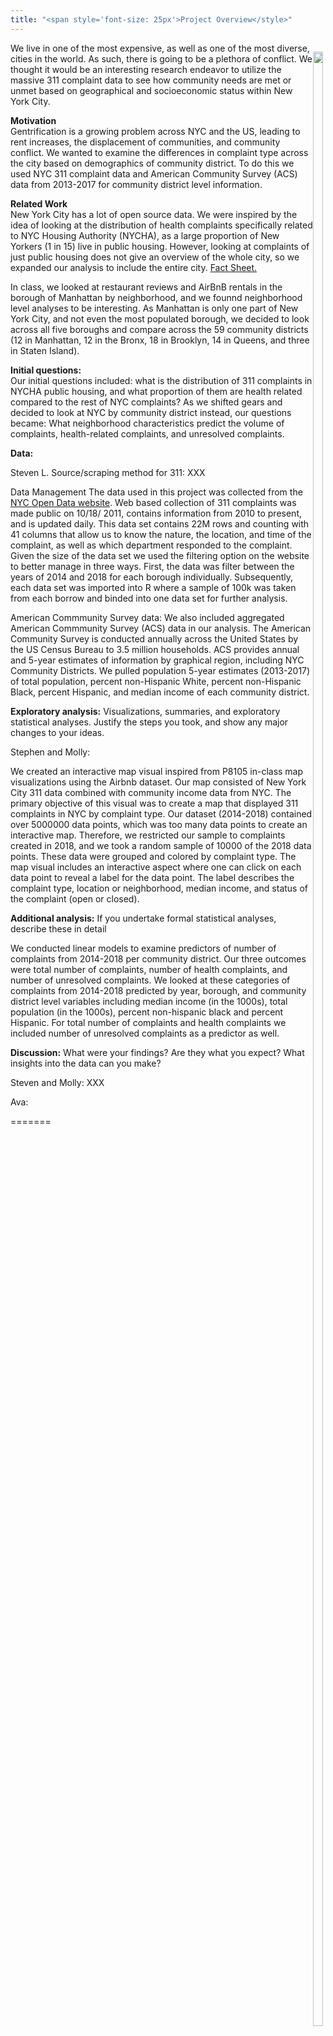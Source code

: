 ```yaml
---
title: "<span style='font-size: 25px'>Project Overview</style>"
---
```


<div style = "float:right">
<img src="311_photo.png" style="width:90%">
</div>  

We live in one of the most expensive, as well as one of the most diverse, cities in the world. As such, there is going to be a plethora of conflict. We thought it would be an interesting research endeavor to utilize the massive 311 complaint data to see how community needs are met or unmet based on geographical and socioeconomic status within New York City.  

__Motivation__  
Gentrification is a growing problem across NYC and the US, leading to rent increases, the displacement of communities, and community conflict. We wanted to examine the differences in complaint type across the city based on demographics of community district. To do this we used NYC 311 complaint data and American Community Survey (ACS) data from 2013-2017 for community district level information.  

__Related Work__  
New York City has a lot of open source data. We were inspired by the idea of looking at the distribution of health complaints specifically related to NYC Housing Authority (NYCHA), as a large proportion of New Yorkers (1 in 15) live in public housing. However, looking at complaints of just public housing does not give an overview of the whole city, so we expanded our analysis to include the entire city. [Fact Sheet.](https://www1.nyc.gov/assets/nycha/downloads/pdf/NYCHA-Fact-Sheet_2019_08-01.pdf)

In class, we looked at restaurant reviews and AirBnB rentals in the borough of Manhattan by neighborhood, and we founnd neighborhood level analyses to be interesting. As Manhattan is only one part of New York City, and not even the most populated borough, we decided to look across all five boroughs and compare across the 59 community districts (12 in Manhattan, 12 in the Bronx, 18 in Brooklyn, 14 in Queens, and three in Staten Island).  

__Initial questions:__  
Our initial questions included: what is the distribution of 311 complaints in NYCHA public housing, and what proportion of them are health related compared to the rest of NYC complaints? As we shifted gears and decided to look at NYC by community district instead, our questions became: What neighborhood characteristics predict the volume of complaints, health-related complaints, and unresolved complaints.

__Data:__  

Steven L. Source/scraping method for 311: XXX

Data Management
The data used in this project was collected from the [NYC Open Data website](https://data.cityofnewyork.us/Social-Services/311-Service-Requests-from-2010-to-Present/erm2-nwe9).  Web based collection of 311 complaints was made public on 10/18/ 2011, contains information from 2010 to present, and is updated daily.  This data set contains 22M rows and counting with 41 columns that allow us to know the nature, the location, and time of the complaint, as well as which department responded to the complaint.  Given the size of the data set we used the filtering option on the website to better manage in three ways.  First, the data was filter between the years of 2014 and 2018 for each borough individually.  Subsequently, each data set was imported into R where a sample of 100k was taken from each borrow and binded into one data set for further analysis.  

American Commmunity Survey data:
We also included aggregated American Commmunity Survey (ACS) data in our analysis. The American Community Survey is conducted annually across the United States by the US Census Bureau to 3.5 million households. ACS provides annual and 5-year estimates of information by graphical region, including NYC Community Districts. We pulled population 5-year estimates (2013-2017) of total population, percent non-Hispanic White, percent non-Hispanic Black, percent Hispanic, and median income of each community district.


__Exploratory analysis:__ Visualizations, summaries, and exploratory statistical analyses. Justify the steps you took, and show any major changes to your ideas.

Stephen and Molly: 

We created an interactive map visual inspired from P8105 in-class map visualizations using the Airbnb dataset. Our map consisted of New York City 311 data combined with community income data from NYC. The primary objective of this visual was to create a map that displayed 311 complaints in NYC by complaint type. Our dataset (2014-2018) contained over 5000000 data points, which was too many data points to create an interactive map. Therefore, we restricted our sample to complaints created in 2018, and we took a random sample of 10000 of the 2018 data points. These data were grouped and colored by complaint type. The map visual includes an interactive aspect where one can click on each data point to reveal a label for the data point. The label describes the complaint type, location or neighborhood, median income, and status of the complaint (open or closed). 

__Additional analysis:__  If you undertake formal statistical analyses, describe these in detail

We conducted linear models to examine predictors of number of complaints from 2014-2018 per community district. Our three outcomes were total number of complaints, number of health complaints, and number of unresolved complaints. We looked at these categories of complaints from 2014-2018 predicted by year, borough, and community district level variables including median income (in the 1000s), total population (in the 1000s), percent non-hispanic black and percent Hispanic. For total number of complaints and health complaints we included number of unresolved complaints as a predictor as well. 


__Discussion:__ What were your findings? Are they what you expect? What insights into the data can you make?

Steven and Molly: XXX

Ava: 




=======